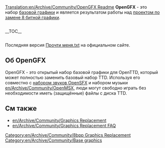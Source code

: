 [[Translation:en/Archive/Community/OpenGFX Readme]]
{{ru/Необходимо сделать|поправить ссылки после перевода соответствующих страниц}}
{{ru/Archive/Community/Замена 8 битной графики}}
'''OpenGFX''' - это набор [[en/Archive/Community/Base graphics|базовой графики]] и является результатом работы над [[en/Archive/Community/Graphics Replacement|проектом по замене 8 битной графики]].

<div style="float:left; padding-right: 10px;">__TOC__</div>

<div style="clear:left;"></div>
Последняя версия [http://bundles.openttdcoop.org/opengfx/releases/LATEST/readme.txt Прочти меня.txt] на официальном сайте.

== Об OpenGFX ==

OpenGFX - это открытый набор базовой графики для OpenTTD, который может полностью заменить базовый набор TTD. Используя его совместно с [[ru/Archive/Community/Замена звуковых эффектов|набором звуков OpenSFX]] и набором музыки [[en/Archive/Community/OpenMSX]], люди могут свободно играть без необходимости иметь (защищённые) файлы с диска TTD.

==См также==
* [[en/Archive/Community/Graphics Replacement]]
* [[en/Archive/Community/Graphics Replacement FAQ]]

[[Category:en/Archive/Community/8bpp Graphics Replacement]]
[[Category:en/Archive/Community/Base graphics]]